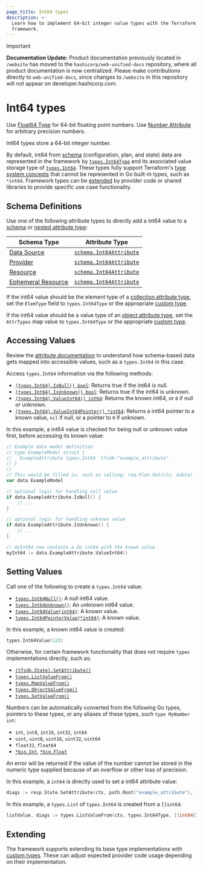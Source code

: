 ```yaml
---
page_title: Int64 types
description: >-
  Learn how to implement 64-bit integer value types with the Terraform plugin
  framework.
---
```


> [!IMPORTANT]  
> **Documentation Update:** Product documentation previously located in `/website` has moved to the `hashicorp/web-unified-docs` repository, where all product documentation is now centralized. Please make contributions directly to `web-unified-docs`, since changes to `/website` in this repository will not appear on developer.hashicorp.com.

# Int64 types

<Tip>

Use [Float64 Type](/terraform/plugin/framework/handling-data/types/float64) for 64-bit floating point numbers. Use [Number Attribute](/terraform/plugin/framework/handling-data/types/number) for arbitrary precision numbers.

</Tip>

Int64 types store a 64-bit integer number.

By default, int64 from [schema](/terraform/plugin/framework/handling-data/schemas) (configuration, plan, and state) data are represented in the framework by [`types.Int64Type`](https://pkg.go.dev/github.com/hashicorp/terraform-plugin-framework/types#Int64Type) and its associated value storage type of [`types.Int64`](https://pkg.go.dev/github.com/hashicorp/terraform-plugin-framework/types#Int64). These types fully support Terraform's [type system concepts](/terraform/plugin/framework/handling-data/terraform-concepts) that cannot be represented in Go built-in types, such as `*int64`. Framework types can be [extended](#extending) by provider code or shared libraries to provide specific use case functionality.

## Schema Definitions

Use one of the following attribute types to directly add a int64 value to a [schema](/terraform/plugin/framework/handling-data/schemas) or [nested attribute type](/terraform/plugin/framework/handling-data/attributes#nested-attribute-types):

| Schema Type | Attribute Type |
|-------------|----------------|
| [Data Source](/terraform/plugin/framework/data-sources) | [`schema.Int64Attribute`](https://pkg.go.dev/github.com/hashicorp/terraform-plugin-framework/datasource/schema#Int64Attribute) |
| [Provider](/terraform/plugin/framework/provider) | [`schema.Int64Attribute`](https://pkg.go.dev/github.com/hashicorp/terraform-plugin-framework/provider/schema#Int64Attribute) |
| [Resource](/terraform/plugin/framework/resources) | [`schema.Int64Attribute`](https://pkg.go.dev/github.com/hashicorp/terraform-plugin-framework/resource/schema#Int64Attribute) |
| [Ephemeral Resource](/terraform/plugin/framework/ephemeral-resources) | [`schema.Int64Attribute`](https://pkg.go.dev/github.com/hashicorp/terraform-plugin-framework/ephemeral/schema#Int64Attribute) |

If the int64 value should be the element type of a [collection attribute type](/terraform/plugin/framework/handling-data/attributes#collection-attribute-types), set the `ElemType` field to `types.Int64Type` or the appropriate [custom type](#extending).

If the int64 value should be a value type of an [object attribute type](/terraform/plugin/framework/handling-data/attributes#object-attribute-type), set the `AttrTypes` map value to `types.Int64Type` or the appropriate [custom type](#extending).

## Accessing Values

<Tip>

Review the [attribute documentation](/terraform/plugin/framework/handling-data/attributes/int64#accessing-values) to understand how schema-based data gets mapped into accessible values, such as a `types.Int64` in this case.

</Tip>

Access `types.Int64` information via the following methods:

* [`(types.Int64).IsNull() bool`](https://pkg.go.dev/github.com/hashicorp/terraform-plugin-framework/types/basetypes#Int64Value.IsNull): Returns true if the int64 is null.
* [`(types.Int64).IsUnknown() bool`](https://pkg.go.dev/github.com/hashicorp/terraform-plugin-framework/types/basetypes#Int64Value.IsUnknown): Returns true if the int64 is unknown.
* [`(types.Int64).ValueInt64() int64`](https://pkg.go.dev/github.com/hashicorp/terraform-plugin-framework/types/basetypes#Int64Value.ValueInt64): Returns the known int64, or `0` if null or unknown.
* [`(types.Int64).ValueInt64Pointer() *int64`](https://pkg.go.dev/github.com/hashicorp/terraform-plugin-framework/types/basetypes#Int64Value.ValueInt64Pointer): Returns a int64 pointer to a known value, `nil` if null, or a pointer to `0` if unknown.

In this example, a int64 value is checked for being null or unknown value first, before accessing its known value:

```go
// Example data model definition
// type ExampleModel struct {
//   ExampleAttribute types.Int64 `tfsdk:"example_attribute"`
// }
//
// This would be filled in, such as calling: req.Plan.Get(ctx, &data)
var data ExampleModel

// optional logic for handling null value
if data.ExampleAttribute.IsNull() {
    // ...
}

// optional logic for handling unknown value
if data.ExampleAttribute.IsUnknown() {
    // ...
}

// myInt64 now contains a Go int64 with the known value
myInt64 := data.ExampleAttribute.ValueInt64()
```

## Setting Values

Call one of the following to create a `types.Int64` value:

* [`types.Int64Null()`](https://pkg.go.dev/github.com/hashicorp/terraform-plugin-framework/types#Int64Null): A null int64 value.
* [`types.Int64Unknown()`](https://pkg.go.dev/github.com/hashicorp/terraform-plugin-framework/types#Int64Unknown): An unknown int64 value.
* [`types.Int64Value(int64)`](https://pkg.go.dev/github.com/hashicorp/terraform-plugin-framework/types#Int64Value): A known value.
* [`types.Int64PointerValue(*int64)`](https://pkg.go.dev/github.com/hashicorp/terraform-plugin-framework/types#Int64PointerValue): A known value.

In this example, a known int64 value is created:

```go
types.Int64Value(123)
```

Otherwise, for certain framework functionality that does not require `types` implementations directly, such as:

* [`(tfsdk.State).SetAttribute()`](https://pkg.go.dev/github.com/hashicorp/terraform-plugin-framework/tfsdk#State.SetAttribute)
* [`types.ListValueFrom()`](https://pkg.go.dev/github.com/hashicorp/terraform-plugin-framework/types#ListValueFrom)
* [`types.MapValueFrom()`](https://pkg.go.dev/github.com/hashicorp/terraform-plugin-framework/types#MapValueFrom)
* [`types.ObjectValueFrom()`](https://pkg.go.dev/github.com/hashicorp/terraform-plugin-framework/types#ObjectValueFrom)
* [`types.SetValueFrom()`](https://pkg.go.dev/github.com/hashicorp/terraform-plugin-framework/types#SetValueFrom)

Numbers can be automatically converted from the following Go types, pointers to these types, or any aliases of these types, such `type MyNumber int`:

* `int`, `int8`, `int16`, `int32`, `int64`
* `uint`, `uint8`, `uint16`, `uint32`, `uint64`
* `float32`, `float64`
* [`*big.Int`](https://pkg.go.dev/math/big#Int), [`*big.Float`](https://pkg.go.dev/math/big#Float)

An error will be returned if the value of the number cannot be stored in the numeric type supplied because of an overflow or other loss of precision.

In this example, a `int64` is directly used to set a int64 attribute value:

```go
diags := resp.State.SetAttribute(ctx, path.Root("example_attribute"), 123)
```

In this example, a `types.List` of `types.Int64` is created from a `[]int64`:

```go
listValue, diags := types.ListValueFrom(ctx, types.Int64Type, []int64{123, 456})
```

## Extending

The framework supports extending its base type implementations with [custom types](/terraform/plugin/framework/handling-data/types/custom). These can adjust expected provider code usage depending on their implementation.
